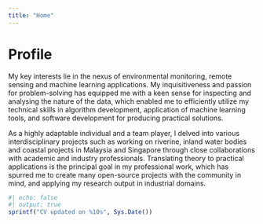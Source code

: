```yaml
---
title: "Home"
---
```


# Profile

My key interests lie in the nexus of environmental monitoring, remote sensing and machine learning applications. 
My inquisitiveness and passion for problem-solving has equipped me with a keen sense for inspecting and analysing the nature of the data, which enabled me to efficiently utilize my technical skills in algorithm development, application of machine learning tools, and software development for producing practical solutions. 

As a highly adaptable individual and a team player, I delved into various interdisciplinary projects such as working on riverine, inland water bodies and coastal projects in Malaysia and Singapore through close collaborations with academic and industry professionals. 
Translating theory to practical applications is the principal goal in my professional work, which has spurred me to create many open-source projects with the community in mind, and applying my research output in industrial domains. 


```r
#| echo: false
#| output: true
sprintf("CV updated on %10s", Sys.Date())
```

